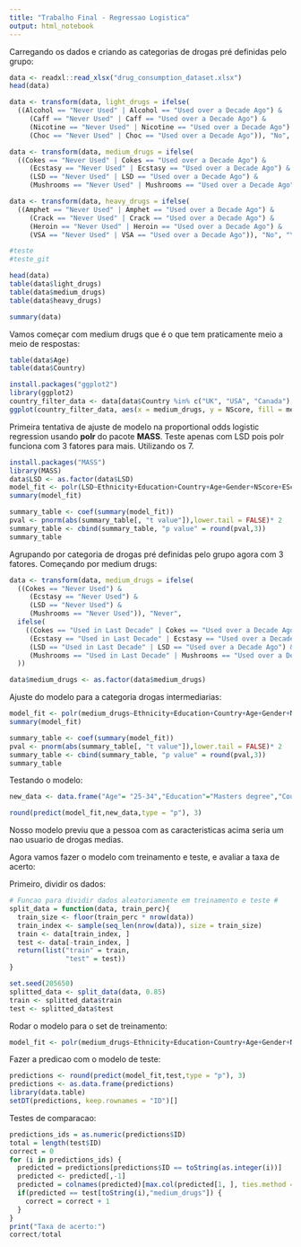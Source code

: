 ```yaml
---
title: "Trabalho Final - Regressao Logistica"
output: html_notebook
---
```


Carregando os dados e criando as categorias de drogas pré definidas pelo grupo:

```r
data <- readxl::read_xlsx("drug_consumption_dataset.xlsx")
head(data)

data <- transform(data, light_drugs = ifelse(
  ((Alcohol == "Never Used" | Alcohol == "Used over a Decade Ago") &
     (Caff == "Never Used" | Caff == "Used over a Decade Ago") &
     (Nicotine == "Never Used" | Nicotine == "Used over a Decade Ago") &
     (Choc == "Never Used" | Choc == "Used over a Decade Ago")), "No", "Yes"))

data <- transform(data, medium_drugs = ifelse(
  ((Cokes == "Never Used" | Cokes == "Used over a Decade Ago") &
     (Ecstasy == "Never Used" | Ecstasy == "Used over a Decade Ago") &
     (LSD == "Never Used" | LSD == "Used over a Decade Ago") &
     (Mushrooms == "Never Used" | Mushrooms == "Used over a Decade Ago")), "No", "Yes"))

data <- transform(data, heavy_drugs = ifelse(
  ((Amphet == "Never Used" | Amphet == "Used over a Decade Ago") &
     (Crack == "Never Used" | Crack == "Used over a Decade Ago") &
     (Heroin == "Never Used" | Heroin == "Used over a Decade Ago") &
     (VSA == "Never Used" | VSA == "Used over a Decade Ago")), "No", "Yes"))

#teste
#teste_git

head(data)
table(data$light_drugs)
table(data$medium_drugs)
table(data$heavy_drugs)

```


```r
summary(data)
```

Vamos começar com medium drugs que é o que tem praticamente meio a meio de respostas:

```r
table(data$Age)
table(data$Country)
```


```r
install.packages("ggplot2")
library(ggplot2)
country_filter_data <- data[data$Country %in% c("UK", "USA", "Canada"),]
ggplot(country_filter_data, aes(x = medium_drugs, y = NScore, fill = medium_drugs)) +   geom_boxplot(size = .75) +   facet_grid(Country ~ Gender, margins = FALSE) +   theme(axis.text.x = element_text(angle = 45, hjust = 1, vjust = 1))
```

Primeira tentativa de ajuste de modelo na proportional odds logistic regression usando **polr** do pacote **MASS**. Teste apenas com LSD pois polr funciona com 3 fatores para mais. Utilizando os 7.

```r
install.packages("MASS")
library(MASS)
data$LSD <- as.factor(data$LSD)
model_fit <- polr(LSD~Ethnicity+Education+Country+Age+Gender+NScore+EScore+OScore+AScore+CScore+Impulsive+SS+light_drugs, data = data, Hess = TRUE)
summary(model_fit)

```

```r
summary_table <- coef(summary(model_fit))
pval <- pnorm(abs(summary_table[, "t value"]),lower.tail = FALSE)* 2
summary_table <- cbind(summary_table, "p value" = round(pval,3))
summary_table
```

Agrupando por categoria de drogas pré definidas pelo grupo agora com 3 fatores. Começando por medium drugs:

```r

data <- transform(data, medium_drugs = ifelse(
  ((Cokes == "Never Used") &
     (Ecstasy == "Never Used") &
     (LSD == "Never Used") &
     (Mushrooms == "Never Used")), "Never", 
  ifelse(
    ((Cokes == "Used in Last Decade" | Cokes == "Used over a Decade Ago") &
     (Ecstasy == "Used in Last Decade" | Ecstasy == "Used over a Decade Ago") &
     (LSD == "Used in Last Decade" | LSD == "Used over a Decade Ago") &
     (Mushrooms == "Used in Last Decade" | Mushrooms == "Used over a Decade Ago")), "Possibly", "Yes")
  ))

data$medium_drugs <- as.factor(data$medium_drugs)

```


Ajuste do modelo para a categoria drogas intermediarias:

```r
model_fit <- polr(medium_drugs~Ethnicity+Education+Country+Age+Gender+NScore+EScore+OScore+AScore+CScore+Impulsive+SS+light_drugs, data = data, Hess = TRUE)
summary(model_fit)
```


```r
summary_table <- coef(summary(model_fit))
pval <- pnorm(abs(summary_table[, "t value"]),lower.tail = FALSE)* 2
summary_table <- cbind(summary_table, "p value" = round(pval,3))
summary_table
```


Testando o modelo:

```r
new_data <- data.frame("Age"= "25-34","Education"="Masters degree","Country"="Other","Gender"="Female","NScore"=30, "EScore"=55, "OScore"=50, "AScore"=60, "CScore"=60, "Impulsive"= 0.19268, "SS"= -0.84637, light_drugs="Yes", "Ethnicity"="White")

round(predict(model_fit,new_data,type = "p"), 3)

```

Nosso modelo previu que a pessoa com as caracteristicas acima seria um nao usuario de drogas medias. 


Agora vamos fazer o modelo com treinamento e teste, e avaliar a taxa de acerto:

Primeiro, dividir os dados:
```r
# Funcao para dividir dados aleatoriamente em treinamento e teste #
split_data = function(data, train_perc){
  train_size <- floor(train_perc * nrow(data))
  train_index <- sample(seq_len(nrow(data)), size = train_size)
  train <- data[train_index, ]
  test <- data[-train_index, ]
  return(list("train" = train,
              "test" = test))
}

set.seed(205650)
splitted_data <- split_data(data, 0.85)
train <- splitted_data$train
test <- splitted_data$test

```

Rodar o modelo para o set de treinamento:
```r
model_fit <- polr(medium_drugs~Ethnicity+Education+Country+Age+Gender+NScore+EScore+OScore+AScore+CScore+Impulsive+SS+light_drugs, data = train, Hess = TRUE)
```

Fazer a predicao com o modelo de teste: 

```r
predictions <- round(predict(model_fit,test,type = "p"), 3)
predictions <- as.data.frame(predictions)
library(data.table)
setDT(predictions, keep.rownames = "ID")[]
```

Testes de comparacao:

```r
predictions_ids = as.numeric(predictions$ID)
total = length(test$ID)
correct = 0
for (i in predictions_ids) {
  predicted = predictions[predictions$ID == toString(as.integer(i))]
  predicted <- predicted[,-1]
  predicted = colnames(predicted)[max.col(predicted[1, ], ties.method = "first")]
  if(predicted == test[toString(i),"medium_drugs"]) {
    correct = correct + 1
  }
}
print("Taxa de acerto:")
correct/total
```

